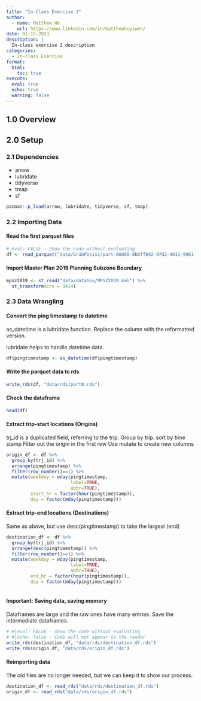```yaml
---
title: "In-Class Exercise 2"
author:
  - name: Matthew Ho
    url: https://www.linkedin.com/in/matthewhoyiwen/
date: 01-15-2023
description: |
  In-class exercise 2 description
categories:
  - In-class Exercise
format:
  html:
    toc: true
execute: 
  eval: true
  echo: true
  warning: false
---
```


## 1.0 Overview

## 2.0 Setup

### 2.1 Dependencies

-   arrow
-   lubridate
-   tidyverse
-   tmap
-   sf

```r
pacman::p_load(arrow, lubridate, tidyverse, sf, tmap)
```

### 2.2 Importing Data

#### Read the first parquet files

```r
# eval: FALSE - Show the code without evaluating
df <- read_parquet("data/GrabPosisi/part-00000-8bbff892-97d2-4011-9961-703e38972569.c000.snappy.parquet")
```

#### Import Master Plan 2019 Planning Subzone Boundary

```r
mpsz2019 <- st_read("data/dataGov/MPSZ2019.kml") %>%
  st_transform(crs = 3414)
```

### 2.3 Data Wrangling

#### Convert the ping timestamp to datetime

as_datetime is a lubridate function. Replace the column with the reformatted version.

lubridate helps to handle datetime data.

```r
df$pingtimestamp <- as_datetime(df$pingtimestamp)
```

#### Write the parquet data to rds

```r
write_rds(df, "data/rds/part0.rds")
```

#### Check the dataframe

```r
head(df)
```

#### Extract trip-start locations (Origins)

trj_id is a duplicated field, referring to the trip. Group by trip. sort by time stamp Filter out the origin in the first row Use mutate to create new columns

```r
origin_df <- df %>%
  group_by(trj_id) %>%
  arrange(pingtimestamp) %>%
  filter(row_number()==1) %>%
  mutate(weekday = wday(pingtimestamp,
                        label=TRUE,
                        abbr=TRUE),
         start_hr = factor(hour(pingtimestamp)),
         day = factor(mday(pingtimestamp)))
```

#### Extract trip-end locations (Destinations)

Same as above, but use desc(pingtimestamp) to take the largest (end)

```r
destination_df <- df %>%
  group_by(trj_id) %>%
  arrange(desc(pingtimestamp)) %>%
  filter(row_number()==1) %>%
  mutate(weekday = wday(pingtimestamp,
                        label=TRUE,
                        abbr=TRUE),
         end_hr = factor(hour(pingtimestamp)),
         day = factor(mday(pingtimestamp)))
  
```

#### Important: Saving data, saving memory

Dataframes are large and the raw ones have many entries. Save the intermediate dataframes.

```r
# #|eval: FALSE - Show the code without evaluating
# #|echo: false - Code will not appear to the reader
write_rds(destination_df, "data/rds/destination_df.rds")
write_rds(origin_df, "data/rds/origin_df.rds")
```

#### Reimporting data

The old files are no longer needed, but we can keep it to show our process.

```r
destination_df <- read_rds("data/rds/destination_df.rds")
origin_df <- read_rds("data/rds/origin_df.rds")
```
